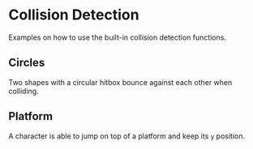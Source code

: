 

<Meta of={Collision} />

# Collision Detection

Examples on how to use the built-in collision detection functions.

## Circles

Two shapes with a circular hitbox bounce against each other when colliding.

<Source dark code={circles} />

<Canvas of={Collision.Circles} />

## Platform

A character is able to jump on top of a platform and keep its `y` position.

<Source dark code={platform} />

<Canvas of={Collision.Platform} />
